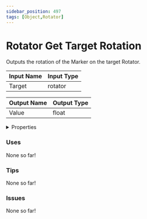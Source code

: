 ```yaml
---
sidebar_position: 497
tags: [Object,Rotator]
---
```


# Rotator Get Target Rotation

Outputs the rotation of the Marker on the target Rotator.




<EsbSvg />

| Input Name | Input Type |
|-----------|-----------|
| Target | rotator |

| Output Name | Output Type |
|-----------|-----------|
| Value | float |


<details>
  <summary>Properties</summary>
  <div>
    <div>
    <table>
      <thead>
        <tr>
          <th>Is beta required?</th>
          <th>❌</th>
        </tr>
        <tr>
          <th>Is this chip a trolling risk?</th>
          <th>❌</th>
        </tr>
        <tr>
          <th>Chip UUID</th>
          <th>117b8c83-5ada-4665-a0c6-2c6ffdec98b9</th>
        </tr>
      </thead>
    </table>
    </div>
  </div>
</details>

### Uses

None so far!

### Tips

None so far!

### Issues

None so far!